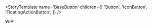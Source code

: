 
<Meta title='Components/BaseButton' />

<StoryTemplate 
    name='BaseButton'
    children={[
        'Button',
        'IconButton',
        'FloatingActionButton',
    ]}
/>

<Canvas>
    <Story name='WIP'>
        <div> WIP </div>
    </Story>
</Canvas>

